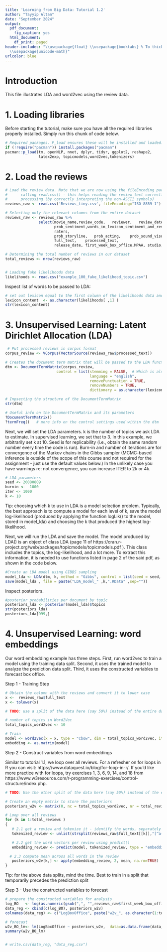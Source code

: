 ---
title: 'Learning from Big Data: Tutorial 1.2'
author: "Tayyip Altan"
date: "September 2024"
output:
  pdf_document:
    fig_caption: yes
  html_document:
    df_print: paged
header-includes: "\\usepackage{float} \\usepackage{booktabs} % To thicken table lines
  \\usepackage{unicode-math}"
urlcolor: blue
---

# Introduction
This file illustrates LDA and word2vec using the review data.

# 1.  Loading libraries

Before starting the tutorial, make sure you have all the required libraries properly installed. 
Simply run this chunk of code below.

```{r, echo = T, results = 'hide', message=FALSE, warning = FALSE}

# Required packages. P_load ensures these will be installed and loaded.
if (!require("pacman")) install.packages("pacman")
pacman::p_load(tm, openNLP, nnet, dplyr, tidyr, ggplot2, reshape2,
               latex2exp, topicmodels,word2vec,tokenizers)

```

# 2. Load the reviews
```{r, load data}
# Load the review data. Note that we are now using the fileEncoding parameter when
#      calling read.csv() - this helps reading the review text correctly for further 
#      processing (by correctly interpreting the non-ASCII symbols)
reviews_raw <- read.csv('Reviews_tiny.csv', fileEncoding="ISO-8859-1")

# Selecting only the relevant columns from the entire dataset
reviews_raw <- reviews_raw %>% 
               select(movie_name,review_code,	reviewer,	review_date, num_eval,
                      prob_sentiment,words_in_lexicon_sentiment_and_review, ratio_helpful,	
                      raters,   
                      prob_storyline,	prob_acting,	prob_sound_visual,
                      full_text,	processed_text,
                      release_date,	first_week_box_office,MPAA,	studio,	num_theaters )

# Determining the total number of reviews in our dataset
total_reviews <- nrow(reviews_raw) 


# Loading fake likelihoods data
likelihoods <- read.csv("example_100_fake_likelihood_topic.csv")

```

Inspect list of words to be passed to LDA: 
```{r, lexicon content, results='hide'}

# set out lexicon equal to the first column of the likelihoods data and inspecting its structure
lexicon_content  <- as.character(likelihoods[ ,1] )
str(lexicon_content)

```
 

# 3. Unsupervised Learning:  Latent Dirichlet Allocation (LDA)  

```{r, Preparing data for LDA}

 # Put processed reviews in corpus format
corpus_review <- VCorpus(VectorSource(reviews_raw$processed_text)) 

# Creates the document term matrix that will be passed to the LDA function
dtm <- DocumentTermMatrix(corpus_review, 
                       control = list(stemming = FALSE,  # Which is also the default
                                      language = "english",
                                      removePunctuation = TRUE,
                                      removeNumbers = TRUE,
                                      dictionary = as.character(lexicon_content)) )

# Inpsecting the structure of the DocumentTermMatrix
str(dtm)
```
```{r, results='hide'}
# Useful info on the DocumentTermMatrix and its parameters
?DocumentTermMatrix()
?termFreq()   # more info on the control settings used within the dtm
```

Next, we will set the LDA parameters. k is the number of topics we ask LDA to estimate. In supervised learning, we set that to 3. In this example, we arbitrarily set k at 10. Seed is for replicability (i.e., obtain the same random number every time the code is run). Burn-in and number of iterations are for convergence of the Markov chains in the Gibbs sampler (MCMC-based inference is outside of the scope of this course and not required for the assignment - just use the default values below.) In the unlikely case you have warnings re: not convergence, you can increase ITER to 2k or 4k.


```{r, LDA parameters}
# LDA parameters
seed <- 20080809 
burnin <-  1000 
iter <- 1000
k <- 10
```
Tip: choosing which k to use in LDA is a model selection problem. Typically, the best approach is to compute a model for each level of k, save the model log-likelihood (produced by applying the function logLik() to the model, stored in model_lda) and choosing the k that produced the  highest log-likelihood.

Next, we will run the LDA and save the model. The model produced by LDA() is an object of class LDA (page 11 of https://cran.r-project.org/web/packages/topicmodels/topicmodels.pdf ). This class includes the topics, the log-likelihood, and a lot more. To extract this information, it is needed to use functions listed in page 2 of the said pdf, as shown in the code below.

```{r, Computing LDA}
#Create an LDA model using GIBBS sampling
model_lda <- LDA(dtm, k, method = "Gibbs", control = list(seed = seed, burnin = burnin, iter = iter) , mc.cores = 4)
save(model_lda , file = paste("LDA_model_" ,k,".RData" ,sep="")) 

```

Inspect posteriors.
```{r, posterior}
#posterior probabilities per document by topic
posteriors_lda <- posterior(model_lda)$topics
str(posteriors_lda)
posteriors_lda[999,]
```

# 4. Unsupervised Learning:  word embeddings  

Our word embedding example has three steps. First, run word2vec to train a model using the training data split. Second, it uses the trained model to analyze the prediction data split. Third, it uses the constructed variables to forecast box office.

Step 1 - Training Step

```{r, Run word2vec - training}
# Obtain the column with the reviews and convert it to lower case
x <-  reviews_raw$full_text
x <- tolower(x)

# TODO: use a split of the data here (say 50%) instead of the entire dataset

# number of topics in Word2Vec
total_topics_word2vec <- 10

# Train
model <- word2vec(x = x, type = "cbow", dim = total_topics_word2vec, iter = 20)
embedding <- as.matrix(model)
``` 

Step 2 -  Construct variables from word embeddings

Similar to tutorial 1.1, we loop over all reviews. For a refresher on for loops in R you can visit: https://www.dataquest.io/blog/for-loop-in-r/. If you'd like more practice with for loops, try exercises 1, 3, 6, 9, 14, and 18 from https://www.w3resource.com/r-programming-exercises/control-structure/index.php. 

```{r, Construct variables}

# TODO: Use the other split of the data here (say 50%) instead of the entire dataset

# Create an empty matrix to store the posteriors
posteriors_w2v <- matrix(0, nc = total_topics_word2vec, nr = total_reviews)

# Loop over all reviews
for (k in 1:total_reviews )
{
   # 2.1 get a review and tokenize it - identify the words, separately
   tokenized_review <- unlist(strsplit(reviews_raw$full_text[[k]],"[^a-zA-Z0-9]+"))

   # 2.2 get the word vectors per review using predict()
   embedding_review <- predict(model, tokenized_review, type = "embedding")

  # 2.3 compute mean across all words in the review 
   posteriors_w2v[k,] <- apply(embedding_review, 2, mean, na.rm=TRUE)
}
``` 

Tip: for the above data splits, mind the time. Best to train in a split that temporarily precedes the prediction split 

Step 3 - Use the constructed variables to forecast

```{r, Forecast}

# prepare the constructed variables for analysis
log_BO   <- log(as.numeric(gsub(",", "",reviews_raw$first_week_box_office)))
data_reg <- cbind(c(log_BO), posteriors_w2v)
colnames(data_reg) <- c("LogBoxOffice", paste("w2v_", as.character(1:total_topics_word2vec), sep=""))

# forecast
w2v_BO_lm<- lm(LogBoxOffice ~ posteriors_w2v,  data=as.data.frame(data_reg))
summary(w2v_BO_lm)


# write.csv(data_reg, "data_reg.csv")

```


